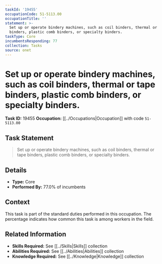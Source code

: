 ```yaml
---
taskId: '19455'
occupationCode: 51-5113.00
occupationTitle: ''
statement: >-
  Set up or operate bindery machines, such as coil binders, thermal or tape
  binders, plastic comb binders, or specialty binders.
taskType: Core
incumbentsResponding: 77
collection: Tasks
source: onet
---
```

# Set up or operate bindery machines, such as coil binders, thermal or tape binders, plastic comb binders, or specialty binders.

**Task ID:** 19455
**Occupation:** [[../Occupations|Occupation]] with code `51-5113.00`

## Task Statement

> Set up or operate bindery machines, such as coil binders, thermal or tape binders, plastic comb binders, or specialty binders.

## Details

- **Type:** Core
- **Performed By:** 77.0% of incumbents

## Context

This task is part of the standard duties performed in this occupation. The percentage indicates how common this task is among workers in the field.

## Related Information

- **Skills Required:** See [[../Skills|Skills]] collection
- **Abilities Required:** See [[../Abilities|Abilities]] collection
- **Knowledge Required:** See [[../Knowledge|Knowledge]] collection
